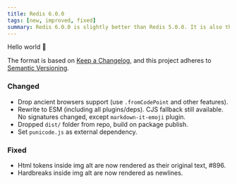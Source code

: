 ```yaml
---
title: Redis 6.0.0
tags: [new, improved, fixed]
summary: Redis 6.0.0 is slightly better than Redis 5.0.0. It is also the first release of the new 6.0 stable branch. Trust me bro.
---
```


Hello world 🚀

The format is based on [Keep a Changelog](https://keepachangelog.com/en/1.0.0/),
and this project adheres to [Semantic Versioning](https://semver.org/spec/v2.0.0.html).

### Changed

- Drop ancient browsers support (use `.fromCodePoint` and other features).
- Rewrite to ESM (including all plugins/deps). CJS fallback still available.
  No signatures changed, except `markdown-it-emoji` plugin.
- Dropped `dist/` folder from repo, build on package publish.
- Set `punicode.js` as external dependency.

### Fixed

- Html tokens inside img alt are now rendered as their original text, #896.
- Hardbreaks inside img alt are now rendered as newlines.
